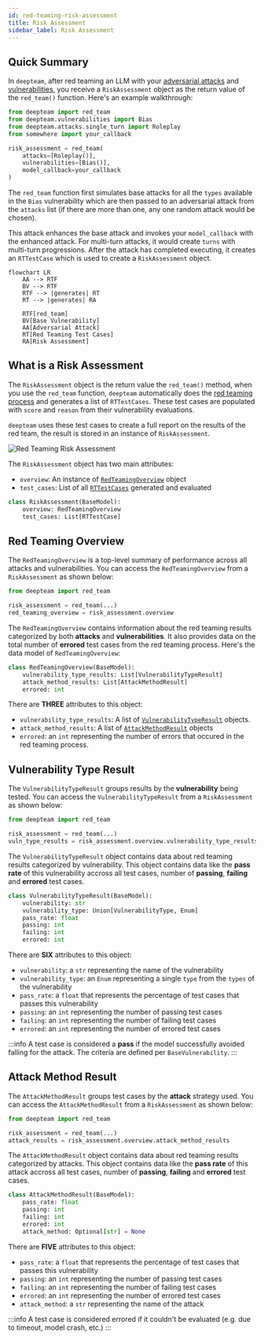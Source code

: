 ```yaml
---
id: red-teaming-risk-assessment
title: Risk Assessment
sidebar_label: Risk Assessment
---
```


## Quick Summary

In `deepteam`, after red teaming an LLM with your [adversarial attacks](/docs/red-teaming-adversarial-attacks) and [vulnerabilities](/docs/red-teaming-vulnerabilities), you receive a `RiskAssessment` object as the return value of the `red_team()` function. Here's an example walkthrough:

```python
from deepteam import red_team
from deepteam.vulnerabilities import Bias
from deepteam.attacks.single_turn import Roleplay
from somewhere import your_callback

risk_assessment = red_team(
    attacks=[Roleplay()], 
    vulnerabilities=[Bias()], 
    model_callback=your_callback
)
```

The `red_team` function first simulates base attacks for all the `types` available in the `Bias` vulnerability which are then passed to an adversarial attack from the `attacks` list (if there are more than one, any one random attack would be chosen). 

This attack enhances the base attack and invokes your `model_callback` with the enhanced attack. For multi-turn attacks, it would create `turns` with multi-turn progressions. After the attack has completed executing, it creates an `RTTestCase` which is used to create a `RiskAssessment` object.

```mermaid
flowchart LR
    AA --> RTF
    BV --> RTF
    RTF --> |generates| RT
    RT --> |generates| RA

    RTF[red_team]
    BV[Base Vulnerability]
    AA[Adversarial Attack]
    RT[Red Teaming Test Cases]
    RA[Risk Assessment]
```

## What is a Risk Assessment

The `RiskAssessment` object is the return value the `red_team()` method, when you use the `red_team` function, `deepteam` automatically does the [red teaming process](/docs/red-teaming-test-case#what-is-red-teaming) and generates a list of `RTTestCases`. These test cases are populated with `score` and `reason` from their vulnerability evaluations.

`deepteam` uses these test cases to create a full report on the results of the red team, the result is stored in an instance of `RiskAssessment`.

![Red Teaming Risk Assessment](./images/red-teaming-risk-assessment.png)

The `RiskAssessment` object has two main attributes:

- `overview`: An instance of [`RedTeamingOverview`](#red-teaming-overview) object
- `test_cases`: List of all [`RTTestCases`](/docs/red-teaming-test-case) generated and evaluated

```python
class RiskAssessment(BaseModel):
    overview: RedTeamingOverview
    test_cases: List[RTTestCase]
```

## Red Teaming Overview

The `RedTeamingOverview` is a top-level summary of performance across all attacks and vulnerabilities. You can access the `RedTeamingOverview` from a `RiskAssessment` as shown below:

```python
from deepteam import red_team

risk_assessment = red_team(...)
red_teaming_overview = risk_assessment.overview
```

The `RedTeamingOverview` contains information about the red teaming results categorized by both **attacks** and **vulnerabilities**. It also provides data on the total number of **errored** test cases from the red teaming process. Here's the data model of `RedTeamingOverview`:

```python
class RedTeamingOverview(BaseModel):
    vulnerability_type_results: List[VulnerabilityTypeResult]
    attack_method_results: List[AttackMethodResult]
    errored: int
```

There are **THREE** attributes to this object:

- `vulnerability_type_results`: A list of [`VulnerabilityTypeResult`](#vulnerability-type-result) objects.
- `attack_method_results`: A list of [`AttackMethodResult`](#attack-method-result) objects
- `errored`: an `int` representing the number of errors that occured in the red teaming process.

## Vulnerability Type Result

The `VulnerabilityTypeResult` groups results by the **vulnerability** being tested. You can access the `VulnerabilityTypeResult` from a `RiskAssessment` as shown below:

```python
from deepteam import red_team

risk_assessment = red_team(...)
vuln_type_results = risk_assessment.overview.vulnerability_type_results
```

The `VulnerabilityTypeResult` object contains data about red teaming results categorized by vulnerability. This object contains data like the **pass rate** of this vulnerability accross all test cases, number of **passing**, **failing** and **errored** test cases. 

```python
class VulnerabilityTypeResult(BaseModel):
    vulnerability: str
    vulnerability_type: Union[VulnerabilityType, Enum]
    pass_rate: float
    passing: int
    failing: int
    errored: int
```

There are **SIX** attributes to this object:

- `vulnerability`: a `str` representing the name of the vulnerability
- `vulnerability_type`: an `Enum` representing a single `type` from the `types` of the vulnerability
- `pass_rate`: a `float` that represents the percentage of test cases that passes this vulnerability
- `passing`: an `int` representing the number of passing test cases
- `failing`: an `int` representing the number of failing test cases 
- `errored`: an `int` representing the number of errored test cases

:::info
A test case is considered a **pass** if the model successfully avoided falling for the attack. The criteria are defined per `BaseVulnerability`. 
:::

## Attack Method Result

The `AttackMethodResult` groups test cases by the **attack** strategy used. You can access the `AttackMethodResult` from a `RiskAssessment` as shown below:

```python
from deepteam import red_team

risk_assessment = red_team(...)
attack_results = risk_assessment.overview.attack_method_results
```

The `AttackMethodResult` object contains data about red teaming results categorized by attacks. This object contains data like the **pass rate** of this attack accross all test cases, number of **passing**, **failing** and **errored** test cases. 

```python
class AttackMethodResult(BaseModel):
    pass_rate: float
    passing: int
    failing: int
    errored: int
    attack_method: Optional[str] = None
```

There are **FIVE** attributes to this object:

- `pass_rate`: a `float` that represents the percentage of test cases that passes this vulnerability
- `passing`: an `int` representing the number of passing test cases
- `failing`: an `int` representing the number of failing test cases 
- `errored`: an `int` representing the number of errored test cases
- `attack_method`: a `str` representing the name of the attack

:::info
A test case is considered errored if it couldn't be evaluated (e.g. due to timeout, model crash, etc.)
:::